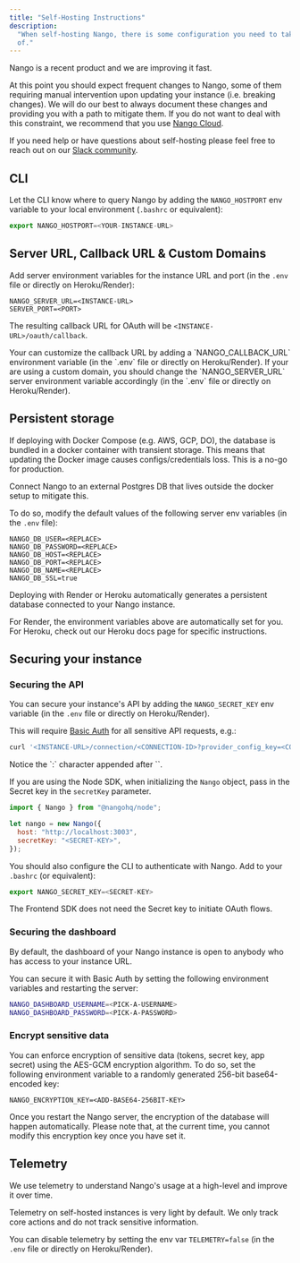 ```yaml
---
title: "Self-Hosting Instructions"
description:
  "When self-hosting Nango, there is some configuration you need to take care
  of."
---
```


<Warning>
Nango is a recent product and we are improving it fast.

At this point you should expect frequent changes to Nango, some of them
requiring manual intervention upon updating your instance (i.e. breaking
changes). We will do our best to always document these changes and providing you
with a path to mitigate them. If you do not want to deal with this constraint,
we recommend that you use [Nango Cloud](/cloud).

If you need help or have questions about self-hosting please feel free to reach
out on our [Slack community](https://www.nango.dev/slack).

</Warning>

## CLI[](#cli "Direct link to CLI")

Let the CLI know where to query Nango by adding the `NANGO_HOSTPORT` env
variable to your local environment (`.bashrc` or equivalent):

```js
export NANGO_HOSTPORT=<YOUR-INSTANCE-URL>
```

## Server URL, Callback URL & Custom Domains[](#custom-urls "Direct link to Server URL, Callback URL & Custom Domains")

Add server environment variables for the instance URL and port (in the `.env`
file or directly on Heroku/Render):

```
NANGO_SERVER_URL=<INSTANCE-URL>
SERVER_PORT=<PORT>
```

The resulting callback URL for OAuth will be `<INSTANCE-URL>/oauth/callback`.

<Note>
  Your can customize the callback URL by adding a `NANGO_CALLBACK_URL`
  environment variable (in the `.env` file or directly on Heroku/Render).
</Note>

<Note>
  If your are using a custom domain, you should change the `NANGO_SERVER_URL`
  server environment variable accordingly (in the `.env` file or directly on
  Heroku/Render).
</Note>

## Persistent storage[](#persistent-storage "Direct link to Persistent storage")

If deploying with Docker Compose (e.g. AWS, GCP, DO), the database is bundled in
a docker container with transient storage. This means that updating the Docker
image causes configs/credentials loss. This is a no-go for production.

Connect Nango to an external Postgres DB that lives outside the docker setup to
mitigate this.

To do so, modify the default values of the following server env variables (in
the `.env` file):

```
NANGO_DB_USER=<REPLACE>
NANGO_DB_PASSWORD=<REPLACE>
NANGO_DB_HOST=<REPLACE>
NANGO_DB_PORT=<REPLACE>
NANGO_DB_NAME=<REPLACE>
NANGO_DB_SSL=true
```

<Tip>
Deploying with Render or Heroku automatically generates a persistent database
connected to your Nango instance.

For Render, the environment variables above are automatically set for you. For
Heroku, check out our Heroku docs page for specific instructions.

</Tip>

## Securing your instance[](#securing-your-instance "Direct link to Securing your instance")

### Securing the API[](#securing-the-api "Direct link to Securing the API")

You can secure your instance's API by adding the `NANGO_SECRET_KEY` env variable
(in the `.env` file or directly on Heroku/Render).

This will require
[Basic Auth](https://en.wikipedia.org/wiki/Basic%5Faccess%5Fauthentication) for
all sensitive API requests, e.g.:

```bash
curl '<INSTANCE-URL>/connection/<CONNECTION-ID>?provider_config_key=<CONFIG-KEY>' -u '<SECRET-KEY>:'
```

<Warning>
Notice the `:` character appended after `<SECRET-KEY>`.
</Warning>

If you are using the Node SDK, when initializing the `Nango` object, pass in the
Secret key in the `secretKey` parameter.

```js
import { Nango } from "@nangohq/node";

let nango = new Nango({
  host: "http://localhost:3003",
  secretKey: "<SECRET-KEY>",
});
```

You should also configure the CLI to authenticate with Nango. Add to your
`.bashrc` (or equivalent):

```js
export NANGO_SECRET_KEY=<SECRET-KEY>
```

<Tip>
  The Frontend SDK does not need the Secret key to initiate OAuth flows.
</Tip>

### Securing the dashboard[](#securing-the-dashboard "Direct link to Securing the dashboard")

By default, the dashboard of your Nango instance is open to anybody who has
access to your instance URL.

You can secure it with Basic Auth by setting the following environment variables
and restarting the server:

```bash
NANGO_DASHBOARD_USERNAME=<PICK-A-USERNAME>
NANGO_DASHBOARD_PASSWORD=<PICK-A-PASSWORD>
```

### Encrypt sensitive data[](#encrypt-sensitive-data "Direct link to Encrypt sensitive data")

You can enforce encryption of sensitive data (tokens, secret key, app secret)
using the AES-GCM encryption algorithm. To do so, set the following environment
variable to a randomly generated 256-bit base64-encoded key:

```
NANGO_ENCRYPTION_KEY=<ADD-BASE64-256BIT-KEY>
```

Once you restart the Nango server, the encryption of the database will happen
automatically. Please note that, at the current time, you cannot modify this
encryption key once you have set it.

## Telemetry[](#telemetry "Direct link to Telemetry")

We use telemetry to understand Nango's usage at a high-level and improve it over
time.

Telemetry on self-hosted instances is very light by default. We only track core
actions and do not track sensitive information.

You can disable telemetry by setting the env var `TELEMETRY=false` (in the
`.env` file or directly on Heroku/Render).
